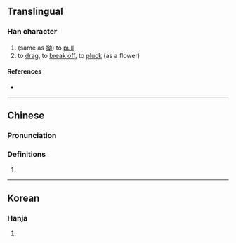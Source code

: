 {{character info/new}}
==Translingual==

===Han character===
{{Han char|rn=9|rad=人|as=05|sn=7|four=24227|canj=OVIS|ids=⿰亻幼}}

# (same as [[拗]]) to [[pull]]
# to [[drag]], to [[break off]], to [[pluck]] (as a flower)

====References====
* {{Han ref|kx=0097.050|dkj=00480|hdz=10141.060|uh=3443|ud=13379}}

----

==Chinese==
{{zh-forms}}

===Pronunciation===
{{zh-pron
|m=ǎo
|c=au2,au3,paai1
|mc=y
|oc=
|ma=
|cat=v
}}

===Definitions===
{{zh-hanzi}}

# {{zh-alt-form|拗}}

----

==Korean==

===Hanja===
{{ko-hanja|hangeul=요|rv=yo|mr=yo|y=yo|eumhun=헤매다|ehrv=hemaeda|ehmr=hemaeda|ehy=heymayta}}

# {{rfdef|ko|sort=人05}}